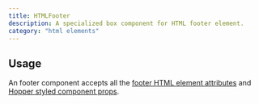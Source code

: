 ```yaml
---
title: HTMLFooter
description: A specialized box component for HTML footer element.
category: "html elements"
---
```


<Example src="html-elements/docs/footerPreview" isOpen />

## Usage

An footer component accepts all the [footer HTML element attributes](https://developer.mozilla.org/en-US/docs/Web/HTML/Reference/Elements/footer) and [Hopper styled component props](/styled-system/concepts/styling).

